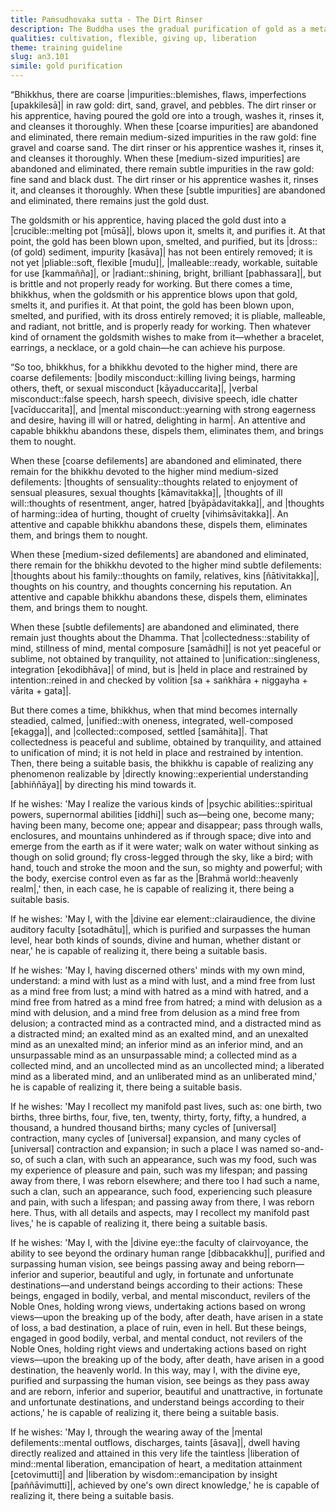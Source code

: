 ```yaml
---
title: Paṁsudhovaka sutta - The Dirt Rinser
description: The Buddha uses the gradual purification of gold as a metaphor for mental cultivation through meditation. Just as a goldsmith removes coarse, medium, and subtle impurities until the gold is workable and radiant, a meditator abandons defilements in stages. This gradual refinement leads to deep collectedness of mind, forming the foundation for supernormal abilities and, ultimately, liberation.
qualities: cultivation, flexible, giving up, liberation
theme: training guideline
slug: an3.101
simile: gold purification
---
```


“Bhikkhus, there are coarse |impurities::blemishes, flaws, imperfections [upakkilesā]| in raw gold: dirt, sand, gravel, and pebbles. The dirt rinser or his apprentice, having poured the gold ore into a trough, washes it, rinses it, and cleanses it thoroughly. When these [coarse impurities] are abandoned and eliminated, there remain medium-sized impurities in the raw gold: fine gravel and coarse sand. The dirt rinser or his apprentice washes it, rinses it, and cleanses it thoroughly. When these [medium-sized impurities] are abandoned and eliminated, there remain subtle impurities in the raw gold: fine sand and black dust. The dirt rinser or his apprentice washes it, rinses it, and cleanses it thoroughly. When these [subtle impurities] are abandoned and eliminated, there remains just the gold dust.

The goldsmith or his apprentice, having placed the gold dust into a |crucible::melting pot [mūsā]|, blows upon it, smelts it, and purifies it. At that point, the gold has been blown upon, smelted, and purified, but its |dross::(of gold) sediment, impurity [kasāva]| has not been entirely removed; it is not yet |pliable::soft, flexible [mudu]|, |malleable::ready, workable, suitable for use [kammañña]|, or |radiant::shining, bright, brilliant [pabhassara]|, but is brittle and not properly ready for working. But there comes a time, bhikkhus, when the goldsmith or his apprentice blows upon that gold, smelts it, and purifies it. At that point, the gold has been blown upon, smelted, and purified, with its dross entirely removed; it is pliable, malleable, and radiant, not brittle, and is properly ready for working. Then whatever kind of ornament the goldsmith wishes to make from it—whether a bracelet, earrings, a necklace, or a gold chain—he can achieve his purpose.

“So too, bhikkhus, for a bhikkhu devoted to the higher mind, there are coarse defilements: |bodily misconduct::killing living beings, harming others, theft, or sexual misconduct [kāyaduccarita]|, |verbal misconduct::false speech, harsh speech, divisive speech, idle chatter [vacīduccarita]|, and |mental misconduct::yearning with strong eagerness and desire, having ill will or hatred, delighting in harm|. An attentive and capable bhikkhu abandons these, dispels them, eliminates them, and brings them to nought.

When these [coarse defilements] are abandoned and eliminated, there remain for the bhikkhu devoted to the higher mind medium-sized defilements: |thoughts of sensuality::thoughts related to enjoyment of sensual pleasures, sexual thoughts [kāmavitakka]|, |thoughts of ill will::thoughts of resentment, anger, hatred [byāpādavitakka]|, and |thoughts of harming::idea of hurting, thought of cruelty [vihiṁsāvitakka]|. An attentive and capable bhikkhu abandons these, dispels them, eliminates them, and brings them to nought.

When these [medium-sized defilements] are abandoned and eliminated, there remain for the bhikkhu devoted to the higher mind subtle defilements: |thoughts about his family::thoughts on family, relatives, kins [ñātivitakka]|, thoughts on his country, and thoughts concerning his reputation. An attentive and capable bhikkhu abandons these, dispels them, eliminates them, and brings them to nought.

When these [subtle defilements] are abandoned and eliminated, there remain just thoughts about the Dhamma. That |collectedness::stability of mind, stillness of mind, mental composure [samādhi]| is not yet peaceful or sublime, not obtained by tranquility, not attained to |unification::singleness, integration [ekodibhāva]| of mind, but is |held in place and restrained by intention::reined in and checked by volition [sa + saṅkhāra + niggayha + vārita + gata]|.

But there comes a time, bhikkhus, when that mind becomes internally steadied, calmed, |unified::with oneness, integrated, well-composed [ekagga]|, and |collected::composed, settled [samāhita]|. That collectedness is peaceful and sublime, obtained by tranquility, and attained to unification of mind; it is not held in place and restrained by intention. Then, there being a suitable basis, the bhikkhu is capable of realizing any phenomenon realizable by |directly knowing::experiential understanding [abhiññāya]| by directing his mind towards it.

If he wishes: 'May I realize the various kinds of |psychic abilities::spiritual powers, supernormal abilities [iddhi]| such as—being one, become many; having been many, become one; appear and disappear; pass through walls, enclosures, and mountains unhindered as if through space; dive into and emerge from the earth as if it were water; walk on water without sinking as though on solid ground; fly cross-legged through the sky, like a bird; with hand, touch and stroke the moon and the sun, so mighty and powerful; with the body, exercise control even as far as the |Brahmā world::heavenly realm|,' then, in each case, he is capable of realizing it, there being a suitable basis.

If he wishes: 'May I, with the |divine ear element::clairaudience, the divine auditory faculty [sotadhātu]|, which is purified and surpasses the human level, hear both kinds of sounds, divine and human, whether distant or near,' he is capable of realizing it, there being a suitable basis.

If he wishes: 'May I, having discerned others' minds with my own mind, understand: a mind with lust as a mind with lust, and a mind free from lust as a mind free from lust; a mind with hatred as a mind with hatred, and a mind free from hatred as a mind free from hatred; a mind with delusion as a mind with delusion, and a mind free from delusion as a mind free from delusion; a contracted mind as a contracted mind, and a distracted mind as a distracted mind; an exalted mind as an exalted mind, and an unexalted mind as an unexalted mind; an inferior mind as an inferior mind, and an unsurpassable mind as an unsurpassable mind; a collected mind as a collected mind, and an uncollected mind as an uncollected mind; a liberated mind as a liberated mind, and an unliberated mind as an unliberated mind,' he is capable of realizing it, there being a suitable basis.

If he wishes: 'May I recollect my manifold past lives, such as: one birth, two births, three births, four, five, ten, twenty, thirty, forty, fifty, a hundred, a thousand, a hundred thousand births; many cycles of [universal] contraction, many cycles of [universal] expansion, and many cycles of [universal] contraction and expansion; in such a place I was named so-and-so, of such a clan, with such an appearance, such was my food, such was my experience of pleasure and pain, such was my lifespan; and passing away from there, I was reborn elsewhere; and there too I had such a name, such a clan, such an appearance, such food, experiencing such pleasure and pain, with such a lifespan; and passing away from there, I was reborn here. Thus, with all details and aspects, may I recollect my manifold past lives,' he is capable of realizing it, there being a suitable basis.

If he wishes: 'May I, with the |divine eye::the faculty of clairvoyance, the ability to see beyond the ordinary human range [dibbacakkhu]|, purified and surpassing human vision, see beings passing away and being reborn—inferior and superior, beautiful and ugly, in fortunate and unfortunate destinations—and understand beings according to their actions: These beings, engaged in bodily, verbal, and mental misconduct, revilers of the Noble Ones, holding wrong views, undertaking actions based on wrong views—upon the breaking up of the body, after death, have arisen in a state of loss, a bad destination, a place of ruin, even in hell. But these beings, engaged in good bodily, verbal, and mental conduct, not revilers of the Noble Ones, holding right views and undertaking actions based on right views—upon the breaking up of the body, after death, have arisen in a good destination, the heavenly world. In this way, may I, with the divine eye, purified and surpassing the human vision, see beings as they pass away and are reborn, inferior and superior, beautiful and unattractive, in fortunate and unfortunate destinations, and understand beings according to their actions,' he is capable of realizing it, there being a suitable basis.

If he wishes: 'May I, through the wearing away of the |mental defilements::mental outflows, discharges, taints [āsava]|, dwell having directly realized and attained in this very life the taintless |liberation of mind::mental liberation, emancipation of heart, a meditation attainment [cetovimutti]| and |liberation by wisdom::emancipation by insight [paññāvimutti]|, achieved by one's own direct knowledge,' he is capable of realizing it, there being a suitable basis.